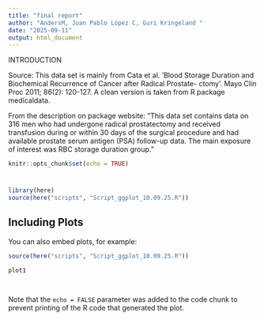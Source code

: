 ```yaml
---
title: "final report"
author: "AndersM, Juan Pablo López C, Guri Kringeland "
date: "2025-09-11"
output: html_document
---
```


INTRODUCTION

Source: This data set is mainly from Cata et al. ’Blood Storage Duration and Biochemical Recurrence of Cancer after Radical Prostate- ctomy’. Mayo Clin Proc 2011; 86(2): 120-127. A clean version is taken from R package medicaldata.

From the description on package website: “This data set contains data on 316 men who had undergone radical prostatectomy and received transfusion during or within 30 days of the surgical procedure and had available prostate serum antigen (PSA) follow-up data. The main exposure of interest was RBC storage duration group.”

```r
knitr::opts_chunk$set(echo = TRUE)
```

# 

```r
library(here)
source(here("scripts", "Script_ggplot_10.09.25.R"))
```

## Including Plots

You can also embed plots, for example:

```r
source(here("scripts", "Script_ggplot_10.09.25.R"))

plot1
```

```r

```

```r

```

Note that the `echo = FALSE` parameter was added to the code chunk to prevent printing of the R code that generated the plot.
